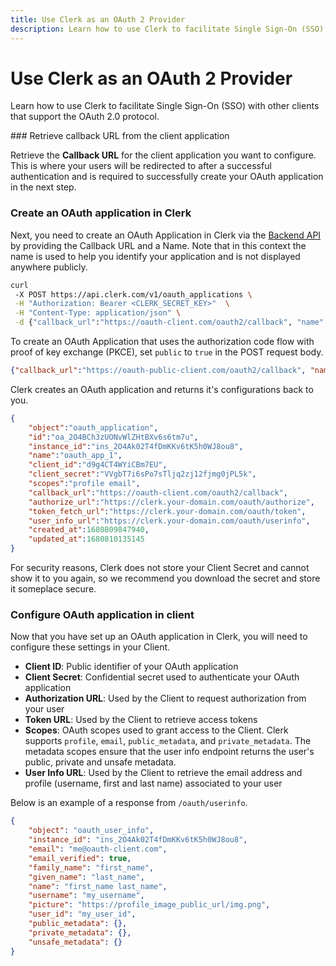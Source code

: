 ```yaml
---
title: Use Clerk as an OAuth 2 Provider
description: Learn how to use Clerk to facilitate Single Sign-On (SSO) with other clients that support the OAuth 2.0 protocol.
---
```



# Use Clerk as an OAuth 2 Provider

Learn how to use Clerk to facilitate Single Sign-On (SSO) with other clients that support the OAuth 2.0 protocol.

<Images
  width={2279}
  height={1135}
  src="/docs/images/advance/clerk-idp-flow.svg"
  alt="Clerk IDP Flow"
/>

<Steps>
### Retrieve callback URL from the client application

Retrieve the **Callback URL** for the client application you want to configure. This is where your users will be redirected to after a successful authentication and is required to successfully create your OAuth application in the next step.


### Create an OAuth application in Clerk

Next, you need to create an OAuth Application in Clerk via the [Backend API](https://clerk.com/docs/reference/backend-api/tag/OAuth-Applications) by providing the Callback URL and a Name. Note that in this context the name is used to help you identify your application and is not displayed anywhere publicly.

```sh filename="POST /v1/oauth_applications"
curl
 -X POST https://api.clerk.com/v1/oauth_applications \
 -H "Authorization: Bearer <CLERK_SECRET_KEY>"  \
 -H "Content-Type: application/json" \
 -d {"callback_url":"https://oauth-client.com/oauth2/callback", "name": "oauth_app_1", "scopes": "profile email"}
```

To create an OAuth Application that uses the authorization code flow with proof of key exchange (PKCE), set `public` to `true` in the POST request body.

```json
{"callback_url":"https://oauth-public-client.com/oauth2/callback", "name": "oauth_app_pkce", "public": true}
```

Clerk creates an OAuth application and returns it's configurations back to you.


```json filename="RESPONSE"
{
    "object":"oauth_application",
    "id":"oa_2O4BCh3zUONvWlZHtBXv6s6tm7u",
    "instance_id":"ins_2O4Ak02T4fDmKKv6tK5h0WJ8ou8",
    "name":"oauth_app_1",
    "client_id":"d9g4CT4WYiCBm7EU",
    "client_secret":"VVgbT7i6sPo7sTljq2zj12fjmg0jPL5k",
    "scopes":"profile email",
    "callback_url":"https://oauth-client.com/oauth2/callback",
    "authorize_url":"https://clerk.your-domain.com/oauth/authorize",
    "token_fetch_url":"https://clerk.your-domain.com/oauth/token",
    "user_info_url":"https://clerk.your-domain.com/oauth/userinfo",
    "created_at":1680809847940,
    "updated_at":1680810135145
}
```

<Callout type="warning" emoji="⚠️">
  For security reasons, Clerk does not store your Client Secret and cannot show it to you again, so we recommend you download the secret and store it someplace secure.
</Callout>


### Configure OAuth application in client

Now that you have set up an OAuth application in Clerk, you will need to configure these settings in your Client.

* **Client ID**: Public identifier of your OAuth application
* **Client Secret**: Confidential secret used to authenticate your OAuth application
* **Authorization URL**: Used by the Client to request authorization from your user
* **Token URL**: Used by the Client to retrieve access tokens
* **Scopes**: OAuth scopes used to grant access to the Client. Clerk supports `profile`, `email`, `public_metadata`, and `private_metadata`. The metadata scopes ensure that the user info endpoint returns the user's public, private and unsafe metadata.
* **User Info URL**: Used by the Client to retrieve the email address and profile (username, first and last name) associated to your user

Below is an example of a response from `/oauth/userinfo`.

```json filename="RESPONSE"
{
    "object": "oauth_user_info",
    "instance_id": "ins_2O4Ak02T4fDmKKv6tK5h0WJ8ou8",
    "email": "me@oauth-client.com",
    "email_verified": true,
    "family_name": "first_name",
    "given_name": "last_name",
    "name": "first_name last_name",
    "username": "my_username",
    "picture": "https://profile_image_public_url/img.png",
    "user_id": "my_user_id",
    "public_metadata": {},
    "private_metadata": {},
    "unsafe_metadata": {}
}
```
</Steps>
